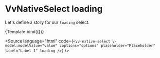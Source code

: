 
<Meta title="Components/NativeSelect/Props/loading" />

# VvNativeSelect loading

Let's define a story for our `loading` select.

<Canvas>
	<Story
		name="loading"
		play={loadingTest}
		args={{
			label: 'Lorem Ipsum',
			placeholder: 'Placeholder',
			options: ['Option 1', 'Option 2', 'Option 3'],
			loading: true,
			'data-testid': 'native-select'
		}}>
		{Template.bind({})}
	</Story>
</Canvas>

<Source
	language="html"
	code={`<vv-native-select v-model:modelValue="value" :options="options" placeholder="Placeholder" label="Label 1" loading />`}
/>
